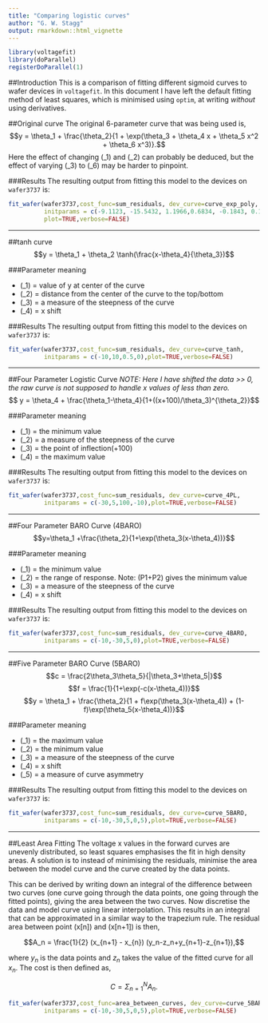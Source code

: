 ```yaml
---
title: "Comparing logistic curves"
author: "G. W. Stagg"
output: rmarkdown::html_vignette
---
```

<!--
%\VignetteEngine{knitr::rmarkdown}
%\VignetteIndexEntry{Comparing logistic curves}
-->
```r
library(voltagefit)
library(doParallel)
registerDoParallel(1)
```

##Introduction
This is a comparison of fitting different sigmoid curves to wafer devices in `voltagefit`. In this document I have left the default fitting method of least squares, which is minimised using `optim`, at writing *without* using derivatives.

##Original curve
The original 6-parameter curve that was being used is,
$$y = \theta_1 + \frac{\theta_2}{1 + \exp(\theta_3 + \theta_4 x + \theta_5 x^2 + \theta_6 x^3)}.$$
Here the effect of changing \(\theta_1\) and \(\theta_2\) can probably be deduced, but the effect of varying \(\theta_3\) to \(\theta_6\) may be harder to pinpoint.

###Results
The resulting output from fitting this model to the devices on `wafer3737` is:
```r
fit_wafer(wafer3737,cost_func=sum_residuals, dev_curve=curve_exp_poly, 
          initparams = c(-9.1123, -15.5432, 1.1966,0.6834, -0.1843, 0.1418),
          plot=TRUE,verbose=FALSE)
```

------------------------------------------------------------------------

##tanh curve
$$y = \theta_1 + \theta_2 \tanh(\frac{x-\theta_4}{\theta_3})$$

###Parameter meaning

  * \(\theta_1\) = value of y at center of the curve
  * \(\theta_2\) = distance from the center of the curve to the top/bottom
  * \(\theta_3\) = a measure of the steepness of the curve
  * \(\theta_4\) = x shift

###Results
The resulting output from fitting this model to the devices on `wafer3737` is:
```r
fit_wafer(wafer3737,cost_func=sum_residuals, dev_curve=curve_tanh, 
          initparams = c(-10,10,0.5,0),plot=TRUE,verbose=FALSE)
```

------------------------------------------------------------------------

##Four Parameter Logistic Curve
*NOTE: Here I have shifted the data >> 0, the raw curve is not supposed to handle x values of less than zero.*
$$ y = \theta_4 + \frac{\theta_1-\theta_4}{1+((x+100)/\theta_3)^{\theta_2}}$$

###Parameter meaning

  * \(\theta_1\) = the minimum value
  * \(\theta_2\) = a measure of the steepness of the curve
  * \(\theta_3\) = the point of inflection(+100)
  * \(\theta_4\) = the maximum value
  
###Results
The resulting output from fitting this model to the devices on `wafer3737` is:
```r
fit_wafer(wafer3737,cost_func=sum_residuals, dev_curve=curve_4PL, 
          initparams = c(-30,5,100,-10),plot=TRUE,verbose=FALSE)
```

------------------------------------------------------------------------

##Four Parameter BARO Curve (4BARO)
$$y=\theta_1 +\frac{\theta_2}{1+\exp(\theta_3(x-\theta_4))}$$

###Parameter meaning

  * \(\theta_1\) = the minimum value
  * \(\theta_2\) = the range of response. Note: (P1+P2) gives the minimum value
  * \(\theta_3\) = a measure of the steepness of the curve
  * \(\theta_4\) = x shift
  
###Results
The resulting output from fitting this model to the devices on `wafer3737` is:
```r
fit_wafer(wafer3737,cost_func=sum_residuals, dev_curve=curve_4BARO, 
          initparams = c(-10,-30,5,0),plot=TRUE,verbose=FALSE)
```

------------------------------------------------------------------------

##Five Parameter BARO Curve (5BARO)
  $$c = \frac{2\theta_3\theta_5}{|\theta_3+\theta_5|}$$
  $$f = \frac{1}{1+\exp(-c(x-\theta_4))}$$
  $$y = \theta_1 + \frac{\theta_2}{1 + f\exp(\theta_3(x-\theta_4)) + (1-f)\exp(\theta_5(x-\theta_4))}$$

###Parameter meaning

  * \(\theta_1\) = the maximum value
  * \(\theta_2\) = the minimum value
  * \(\theta_3\) = a measure of the steepness of the curve
  * \(\theta_4\) = x shift
  * \(\theta_5\) = a measure of curve asymmetry
  
###Results
The resulting output from fitting this model to the devices on `wafer3737` is:
```r
fit_wafer(wafer3737,cost_func=sum_residuals, dev_curve=curve_5BARO, 
          initparams = c(-10,-30,5,0,5),plot=TRUE,verbose=FALSE)
```

------------------------------------------------------------------------

##Least Area Fitting
The voltage x values in the forward curves are unevenly distributed, so least squares emphasises the fit in high density areas. A solution is to instead of minimising the residuals, minimise the area between the model curve and the curve created by the data points.

This can be derived by writing down an integral of the difference between two curves (one curve going through the data points, one going through the fitted points), giving the area between the two curves. Now discretise the data and model curve using linear interpolation. This results in an integral that can be approximated in a similar way to the trapezium rule. The residual area between point \(x[n]\) and \(x[n+1]\) is then,

$$A_n = \frac{1}{2} (x_{n+1} - x_{n}) (y_n-z_n+y_{n+1}-z_{n+1}),$$

where $y_n$ is the data points and $z_n$ takes the value of the fitted curve for all $x_n$. The cost is then defined as,

$$C = \Sigma_{n=1}^N A_n.$$

```r
fit_wafer(wafer3737,cost_func=area_between_curves, dev_curve=curve_5BARO, 
          initparams = c(-10,-30,5,0,5),plot=TRUE,verbose=FALSE)
```
